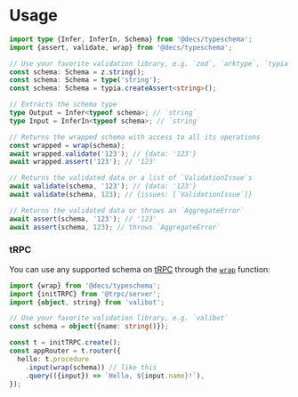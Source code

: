 # Usage

```ts
import type {Infer, InferIn, Schema} from '@decs/typeschema';
import {assert, validate, wrap} from '@decs/typeschema';

// Use your favorite validation library, e.g. `zod`, `arktype`, `typia`
const schema: Schema = z.string();
const schema: Schema = type('string');
const schema: Schema = typia.createAssert<string>();

// Extracts the schema type
type Output = Infer<typeof schema>; // `string`
type Input = InferIn<typeof schema>; // `string`

// Returns the wrapped schema with access to all its operations
const wrapped = wrap(schema);
await wrapped.validate('123'); // {data: '123'}
await wrapped.assert('123'); // '123'

// Returns the validated data or a list of `ValidationIssue`s
await validate(schema, '123'); // {data: '123'}
await validate(schema, 123); // {issues: [`ValidationIssue`]}

// Returns the validated data or throws an `AggregateError`
await assert(schema, '123'); // '123'
await assert(schema, 123); // throws `AggregateError`
```

### tRPC

You can use any supported schema on [tRPC](https://trpc.io/) through the [`wrap`](/docs/reference#wrap) function:

```ts
import {wrap} from '@decs/typeschema';
import {initTRPC} from '@trpc/server';
import {object, string} from 'valibot';

// Use your favorite validation library, e.g. `valibot`
const schema = object({name: string()});

const t = initTRPC.create();
const appRouter = t.router({
  hello: t.procedure
    .input(wrap(schema)) // like this
    .query(({input}) => `Hello, ${input.name}!`),
});
```
